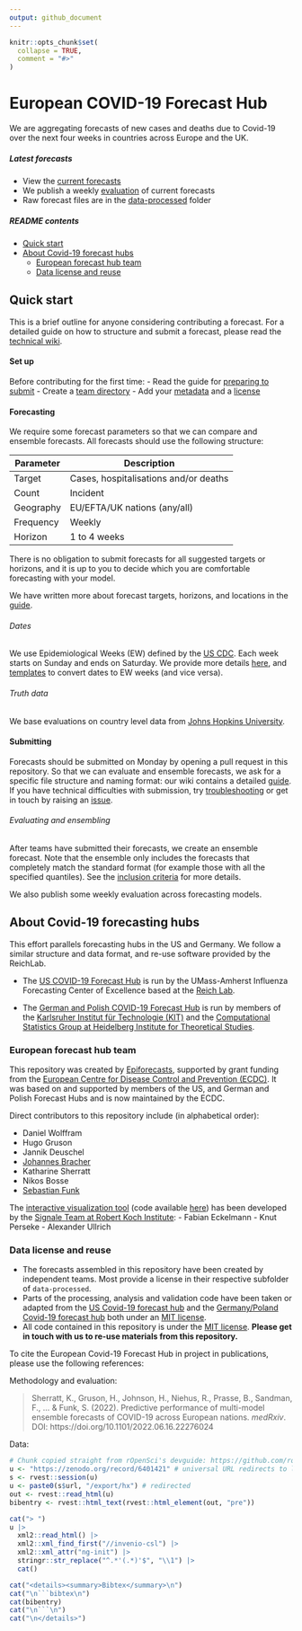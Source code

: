 ```yaml
---
output: github_document
---
```


<!-- README.md is generated from README.Rmd. Please edit that file -->

```r
knitr::opts_chunk$set(
  collapse = TRUE,
  comment = "#>"
)
```

# European COVID-19 Forecast Hub

We are aggregating forecasts of new cases and deaths due to Covid-19 over the next four weeks in countries across Europe and the UK.

##### Latest forecasts

* View the [current forecasts](https://covid19forecasthub.eu/visualisation)
* We publish a weekly [evaluation](https://covid19forecasthub.eu/reports) of current forecasts
* Raw forecast files are in the [data-processed](https://github.com/european-modelling-hubs/covid19-forecast-hub-europe/tree/main/data-processed) folder

##### README contents

- [Quick start](#quick-start)
- [About Covid-19 forecast hubs](#about-covid-19-forecasting-hubs)
   - [European forecast hub team](#european-forecast-hub-team)
   - [Data license and reuse](#data-license-and-reuse)

## Quick start

This is a brief outline for anyone considering contributing a forecast. For a detailed guide on how to structure and submit a forecast, please read the [technical wiki](../../wiki).

#### Set up

Before contributing for the first time:
- Read the guide for [preparing to submit](../../wiki/Preparing-to-submit)
- Create a [team directory](../../wiki/Creating-a-team-directory)
- Add your [metadata](../../wiki/Metadata) and a [license](../../wiki/Licensing)

#### Forecasting

We require some forecast parameters so that we can compare and ensemble forecasts. All forecasts should use the following structure:

| Parameter | Description                           |
|-----------|---------------------------------------|
| Target    | Cases, hospitalisations and/or deaths |
| Count     | Incident                              |
| Geography | EU/EFTA/UK nations (any/all)          |
| Frequency | Weekly                                |
| Horizon   | 1 to 4 weeks                          |

There is no obligation to submit forecasts for all suggested targets or horizons, and it is up to you to decide which you are comfortable forecasting with your model.

We have written more about forecast targets, horizons, and locations in the [guide](../../wiki/Targets-and-horizons).

###### Dates

We use Epidemiological Weeks (EW) defined by the [US CDC](https://wwwn.cdc.gov/nndss/document/MMWR_Week_overview.pdf). Each week starts on Sunday and ends on Saturday. We provide more details [here](../../wiki/Targets-and-horizons#date-format), and [templates](../../template) to convert dates to EW weeks (and vice versa).

###### Truth data

We base evaluations on country level data from [Johns Hopkins University](https://github.com/CSSEGISandData/COVID-19/tree/master/csse_covid_19_data/csse_covid_19_time_series).

#### Submitting

Forecasts should be submitted on Monday by opening a pull request in this repository. So that we can evaluate and ensemble forecasts, we ask for a specific file structure and naming format: our wiki contains a detailed [guide](../../wiki/Forecast-format). If you have technical difficulties with submission, try [troubleshooting](../..wiki/Troubleshooting-pull-requests) or get in touch by raising an [issue](../issues).

###### Evaluating and ensembling

After teams have submitted their forecasts, we create an ensemble forecast. Note that the ensemble only includes the forecasts that completely match the standard format (for example those with all the specified quantiles). See the [inclusion criteria](../../wiki/Ensembling-and-evaluation) for more details.

We also publish some weekly evaluation across forecasting models.

## About Covid-19 forecasting hubs

This effort parallels forecasting hubs in the US and Germany. We follow a similar structure and data format, and re-use software provided by the ReichLab.

- The [US COVID-19 Forecast Hub](https://github.com/reichlab/covid19-forecast-hub) is run by the UMass-Amherst Influenza Forecasting Center of Excellence based at the [Reich Lab](https://reichlab.io/).

- The [German and Polish COVID-19 Forecast Hub](https://github.com/KITmetricslab/covid19-forecast-hub-de) is run by members of the [Karlsruher Institut für Technologie (KIT)](https://statistik.econ.kit.edu/index.ph) and the [Computational Statistics Group at Heidelberg Institute for Theoretical Studies](https://www.h-its.org/research/cst/).

### European forecast hub team

This repository was created by [Epiforecasts](https://epiforecasts.io), supported by grant funding from the [European Centre for Disease Control and Prevention (ECDC)](https://www.ecdc.europa.eu/). It was based on and supported by members of the US, and German and Polish Forecast Hubs and is now maintained by the ECDC.

Direct contributors to this repository include (in alphabetical order):

- Daniel Wolffram
- Hugo Gruson
- Jannik Deuschel
- [Johannes Bracher](https://statistik.econ.kit.edu/mitarbeiter_2902.php)
- Katharine Sherratt
- Nikos Bosse
- [Sebastian Funk](https://www.lshtm.ac.uk/aboutus/people/funk.sebastian)

The [interactive visualization tool](https://covid19forecasthub.eu/visualisation/) (code available [here](https://github.com/SignaleRKI/forecast-europe)) has been developed by the [Signale Team at Robert Koch Institute](https://www.rki.de/EN/Content/infections/epidemiology/signals/signals_node.html):
- Fabian Eckelmann
- Knut Perseke
- Alexander Ullrich

### Data license and reuse

- The forecasts assembled in this repository have been created by independent teams. Most provide a license in their respective subfolder of `data-processed`.
- Parts of the processing, analysis and validation code have been taken or adapted from the [US Covid-19 forecast hub](https://github.com/reichlab/covid19-forecast-hub) and the [Germany/Poland Covid-19 forecast hub](https://github.com/KITmetricslab/covid19-forecast-hub-de) both under an [MIT license](https://github.com/reichlab/covid19-forecast-hub/blob/master/LICENSE).
- All code contained in this repository is under the [MIT license](/LICENSE). **Please get in touch with us to re-use materials from this repository.**

To cite the European Covid-19 Forecast Hub in project in publications, please use the following references:

Methodology and evaluation:

> Sherratt, K., Gruson, H., Johnson, H., Niehus, R., Prasse, B., Sandman, F., ... & Funk, S. (2022). Predictive performance of multi-model ensemble forecasts of COVID-19 across European nations. _medRxiv_. DOI: https://doi.org/10.1101/2022.06.16.22276024

Data:

```r
# Chunk copied straight from rOpenSci's devguide: https://github.com/ropensci/dev_guide/blob/e72faf882c0b7faf4efb982875037f50468032c0/index.Rmd#L31-L41
u <- "https://zenodo.org/record/6401421" # universal URL redirects to latest
s <- rvest::session(u)
u <- paste0(s$url, "/export/hx") # redirected
out <- rvest::read_html(u)
bibentry <- rvest::html_text(rvest::html_element(out, "pre"))
```

```r
cat("> ")
u |> 
  xml2::read_html() |> 
  xml2::xml_find_first("//invenio-csl") |> 
  xml2::xml_attr("ng-init") |> 
  stringr::str_replace("^.*'(.*)'$", "\\1") |> 
  cat()
```

```r
cat("<details><summary>Bibtex</summary>\n")
cat("\n```bibtex\n")
cat(bibentry)
cat("\n```\n")
cat("\n</details>")
```
